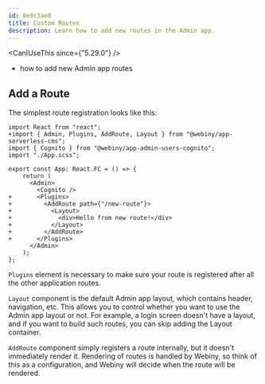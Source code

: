 ```yaml
---
id: 0e9c3ae0
title: Custom Routes
description: Learn how to add new routes in the Admin app.
---
```



<CanIUseThis since={"5.29.0"} />

<WhatYouWillLearn>

- how to add new Admin app routes

</WhatYouWillLearn>

## Add a Route

The simplest route registration looks like this:

```diff-tsx apps/admin/src/App.tsx
import React from "react";
+import { Admin, Plugins, AddRoute, Layout } from "@webiny/app-serverless-cms";
import { Cognito } from "@webiny/app-admin-users-cognito";
import "./App.scss";

export const App: React.FC = () => {
    return (
      <Admin>
        <Cognito />
+       <Plugins>
+         <AddRoute path={"/new-route"}>
+           <Layout>
+             <div>Hello from new route!</div>
+           </Layout>
+         </AddRoute>
+       </Plugins>
      </Admin>
    );
};
```

`Plugins` element is necessary to make sure your route is registered after all the other application routes.

`Layout` component is the default Admin app layout, which contains header, navigation, etc. This allows you to control whether you want to use the Admin app layout or not. For example, a login screen doesn't have a layout, and if you want to build such routes, you can skip adding the Layout container.

`AddRoute` component simply registers a route internally, but it doesn't immediately render it. Rendering of routes is handled by Webiny, so think of this as a configuration, and Webiny will decide when the route will be rendered.
